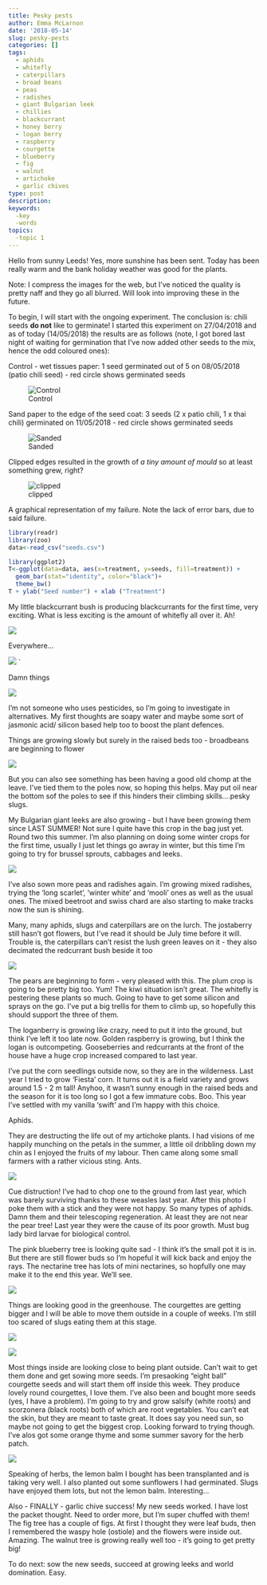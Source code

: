 ```yaml
---
title: Pesky pests
author: Emma McLarnon
date: '2018-05-14'
slug: pesky-pests
categories: []
tags:
  - aphids
  - whitefly
  - caterpillars
  - broad beans
  - peas
  - radishes
  - giant Bulgarian leek
  - chillies
  - blackcurrant
  - honey berry
  - logan berry
  - raspberry
  - courgette
  - blueberry
  - fig
  - walnut
  - artichoke
  - garlic chives
type: post
description: 
keywords:
  -key
  -words
topics:
  -topic 1
---
```


Hello from sunny Leeds!  Yes, more sunshine has been sent.  Today has been really warm and the bank holiday weather was good for the plants.  

Note:  I compress the images for the web, but I've noticed the quality is pretty naff and they go all blurred.  Will look into improving these in the future. 


To begin, I will start with the ongoing experiment.  The conclusion is: chili seeds **do not** like to germinate!  I started this experiment on 27/04/2018 and as of today (14/05/2018) the results are as follows (note, I got bored last night of waiting for germination that I've now added other seeds to the mix, hence the odd coloured ones):

Control - wet tissues paper:  1 seed germinated out of 5 on 08/05/2018 (patio chili seed)  - red circle shows germinated seeds  

![Control](/images/ctrl.jpg)

Sand paper to the edge of the seed coat: 3 seeds (2 x patio chili, 1 x thai chili) germinated on 11/05/2018 - red circle shows germinated seeds

![Sanded](/images/sand.jpg)


Clipped edges resulted in the growth of *a tiny amount of mould* so at least something grew, right?

![clipped](/images/clip.jpg)

A graphical representation of my failure.  Note the lack of error bars, due to said failure.
``` r

library(readr)
library(zoo)
data<-read_csv("seeds.csv")

library(ggplot2)
T<-ggplot(data=data, aes(x=treatment, y=seeds, fill=treatment)) + 
  geom_bar(stat="identity", color="black")+
  theme_bw()
T + ylab("Seed number") + xlab ("Treatment")


```

My little blackcurrant bush is producing blackcurrants for the first time, very exciting.  What is less exciting is the amount of whitefly all over it.  Ah! 

![](/images/blackcurrant.jpg)



Everywhere...


![](/images/whitefly.jpg)
`

Damn things


![](/images/whitefly2.jpg)




I'm not someone who uses pesticides, so I'm going to investigate in alternatives. My first thoughts are soapy water and maybe some sort of jasmonic acid/ silicon based help too to boost the plant defences.

Things are growing slowly but surely in the raised beds too - broadbeans are beginning to flower

![](/images/broadbean1.jpg)

But you can also see something has been having a good old chomp at the leave.  I've tied them to the poles now, so hoping this helps.  May put oil near the bottom sof the poles to see if this hinders their climbing skills....pesky slugs.


My Bulgarian giant leeks are also growing - but I have been growing them since LAST SUMMER! Not sure I quite have this crop in the bag just yet.  Round two this summer.  I'm also planning on doing some winter crops for the first time, usually I just let things go awray in winter, but this time I'm going to try for brussel sprouts, cabbages and leeks.  

![](/images/raised4.jpg)

I've also sown more peas and radishes again.  I'm growing mixed radishes, trying the 'long scarlet', 'winter white' and 'mooli' ones as well as the usual ones.  The mixed beetroot and swiss chard are also starting to make tracks now the sun is shining.  

Many, many aphids, slugs and caterpillars are on the lurch.  The jostaberry still hasn't got flowers, but I've read it should be July time before it will.  Trouble is, the caterpillars can't resist the lush green leaves on it - they also decimated the redcurrant bush beside it too

![](/images/josta.jpg)

The pears are beginning to form - very pleased with this.  The plum crop is going to be pretty big too.  Yum!  The kiwi situation isn't great.  The whitefly is pestering these plants so much.  Going to have to get some silicon and sprays on the go.  I've put a big trellis for them to climb up, so hopefully this should support the three of them.  

The loganberry is growing like crazy, need to put it into the ground, but think I've left it too late now.  Golden raspberry is growing, but I think the logan is outcompeting.  Gooseberries and redcurrants at the front of the house have a huge crop increased compared to last year.  

I've put the corn seedlings outside now, so they are in the wilderness.  Last year I tried to grow 'Fiesta' corn.  It turns out it is a field variety and grows around 1.5 - 2 m tall!  Anyhoo, it wasn't sunny enough in the raised beds and the season for it is too long so I got a few immature cobs. Boo.  This year I've settled with my vanilla 'swift' and I'm happy with this choice. 

Aphids.

They are destructing the life out of my artichoke plants.  I had visions of me happily munching on the petals in the summer, a little oil dribbling down my chin as I enjoyed the fruits of my labour.  Then came along some small farmers with a rather vicious sting.  Ants.  

![](/images/art.jpg)

Cue distruction!  I've had to chop one to the ground from last year, which was barely surviving thanks to these weasles last year.  After this photo I poke them with a stick and they were not happy.  So many types of aphids.  Damn them and their telescoping regeneration.  At least they are not near the pear tree!  Last year they were the cause of its poor growth.  Must bug lady bird larvae for biological control. 

The pink blueberry tree is looking quite sad  - I think it's the small pot it is in.  But there are still flower buds so I'm hopeful it will kick back and enjoy the rays.  The nectarine tree has lots of mini nectarines, so hopfully one may make it to the end this year.  We'll see.

![](/images/nect.jpg)


Things are looking good in the greenhouse.  The courgettes are getting bigger and I will be able to move them outside in a couple of weeks.  I'm still too scared of slugs eating them at this stage.  

![](/images/greenhouse_update1.jpg)


  


![](/images/greenhouse_update2.jpg)

Most things inside are looking close to being plant outside.  Can't wait to get them done and get sowing more seeds.  I'm presaoking "eight ball" courgette seeds and will start them off inside this week.  They produce lovely round courgettes, I love them.  I've also been and bought more seeds (yes, I have a problem).  I'm going to try and grow salsify (white roots) and scorzonera (black roots) both of which are root vegetables.  You can't eat the skin, but they are meant to taste great.  It does say you need sun, so maybe not going to get the biggest crop.  Looking forward to trying though.  I've alos got some orange thyme and some summer savory for the herb patch.  

![](/images/newseeds.jpg)

Speaking of herbs, the lemon balm I bought has been transplanted and is taking very well.  I also planted out some sunflowers I had germinated.  Slugs have enjoyed them lots, but not the lemon balm.  Interesting...

Also - FINALLY - garlic chive success! My new seeds worked.  I have lost the packet thought.  Need to order more, but I'm super chuffed with them!  The fig tree has a couple of figs.  At first I thought they were leaf buds, then I remembered the waspy hole (ostiole) and the flowers were inside out.  Amazing. The walnut tree is growing really well too - it's going to get pretty big!  

To do next: sow the new seeds, succeed at growing leeks and world domination.  Easy.

